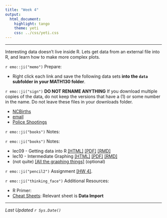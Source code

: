 ```yaml
---
title: "Week 4"
output:
  html_document:
    highlight: tango
    theme: yeti
    css: ../css/yeti.css
---
```


---

Interesting data doesn't live inside R. Lets get data from an external file into R, and learn how to make more complex plots. 


`r emo::ji("memo")` Prepare:

* Right click each link and save the following data sets **into the `data` subfolder in your MATH130 folder**. 

`r emo::ji("sign")` **DO NOT RENAME ANYTHING** If you download multiple copies of the data, do not keep the versions that have a (1) or some number in the name. Do not leave these files in your downloads folder. 


* [NCBirths](https://norcalbiostat.netlify.com/data/NCbirths.csv)
* [email](https://norcalbiostat.netlify.com/data/email.txt)
* [Police Shootings](https://norcalbiostat.netlify.com/data/fatal-police-shootings-data.xlsx)

`r emo::ji("books")` Notes:


`r emo::ji("books")` Notes:

* lec09 - Getting data into R [[HTML]](notes/05_import.html) [[PDF]](notes/05_import.pdf) [[RMD]](notes/05_import_notes.Rmd)
* lec10 - Intermediate Graphing                        [[HTML]](notes/10_plots2.html) [[PDF]](notes/10_plots2.pdf) [[RMD]](notes/10_plots2_notes.Rmd)
* (not quite) [[All the graphing things]](https://norcalbiostat.github.io/AppliedStatistics_notes/data-viz.html) (optional)

`r emo::ji("pencil2")` Assignment [[HW 4]](hw/hw4.Rmd).  


`r emo::ji("thinking_face")` Additional Resources: 

* R Primer: 
* [Cheat Sheets](https://rstudio.cloud/learn/cheat-sheets): Relevant sheet is **Data Import**

---
_Last Updated `r Sys.Date()`_
